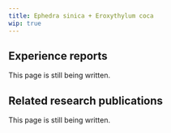 ---
title: Ephedra sinica + Eroxythylum coca
wip: true
---

## Experience reports

This page is still being written.

## Related research publications

This page is still being written.

